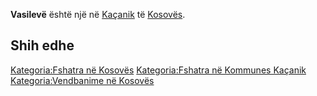 {{Fshat në 
 | Emri                = Vasilevë
 | EmriAlt                = 
 | NAME_SHORT_FORM=      
 | NAME_GENERIC=      
 | NAME_SORT_NAME_RO=      VASILEVE
 | FULL_NAME_RO = Vasilevë
 | FULL_NAME_ND_RO=Vasileve
 | SORT_NAME_RG=VASILEVE
 | FULL_NAME_RG=Vasilevë
 | FULL_NAME_ND_RG=Vasileve
 | SRP_NAME_SHORT_FORM=      
 | SRP_NAME_GENERIC=      
 | SRP_NAME_SORT_NAME_RO=      
 | SRP_FULL_NAME_RO = 
 | SRP_FULL_NAME_ND_RO=
 | SRP_SORT_NAME_RG=
 | SRP_FULL_NAME_RG=
 | SRP_FULL_NAME_ND_RG=
 | Emri (Rasa dhanore) = 
 | Figura              = 
 | Shteti              = Kosovo
 | Komuna              = Kaçanik
 | Kodi postar         = 
 | Sipërfaqja          = 

 | Popullsia           = 

 | Regj. i popullsisë  = 
 | Dend. e popullsisë  = 
 | Faqja zyrtare       = 
 <!--- Koordinatat ----> 
 | Gjerësia            = 42.631111
 | Gjatësia            = 20.936389
 | Lartësia            = 
}}
'''Vasilevë''' është një [[]] në [[Kaçanik]] të [[Kosovës]].

<!-- == Gjeografia == -->
<!-- == Historia == -->
<!-- == Demografia == -->
== Shih edhe ==
{{Komuna Kaçanik}}
{{Kosovo-Administrata-Cung}}

[[Kategoria:Fshatra në Kosovës]]
[[Kategoria:Fshatra në Kommunes Kaçanik]]
[[Kategoria:Vendbanime në Kosovës]]